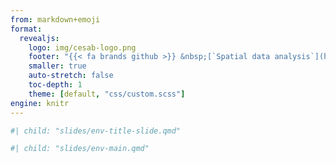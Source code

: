 ```yaml
---
from: markdown+emoji
format:
  revealjs:
    logo: img/cesab-logo.png
    footer: "{{< fa brands github >}} &nbsp;[`Spatial data analysis`](https://frbcesab.github.io/spatial-r/) &nbsp; &bull; &nbsp; {{< fa brands creative-commons >}} {{< fa brands creative-commons-by >}} &nbsp;[`cc-by-4.0`](https://creativecommons.org/licenses/by/4.0/deed.en)"
    smaller: true
    auto-stretch: false
    toc-depth: 1
    theme: [default, "css/custom.scss"]
engine: knitr
---
```



```r
#| child: "slides/env-title-slide.qmd"
```

```r
#| child: "slides/env-main.qmd"
```

